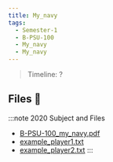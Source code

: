 ```yaml
---
title: My_navy
tags:
  - Semester-1
  - B-PSU-100
  - My_navy
  - My_navy
---
```

> Timeline: ?


## Files 📂

:::note 2020 Subject and Files
- [B-PSU-100_my_navy.pdf](https://github.com/Studio-17/Epitech-Subjects/raw/main/Semester-1/B-PSU-100/My_navy/My_navy/B-PSU-100_my_navy.pdf)
- [example_player1.txt](https://github.com/Studio-17/Epitech-Subjects/raw/main/Semester-1/B-PSU-100/My_navy/My_navy/example_player1.txt)
- [example_player2.txt](https://github.com/Studio-17/Epitech-Subjects/raw/main/Semester-1/B-PSU-100/My_navy/My_navy/example_player2.txt)
:::

